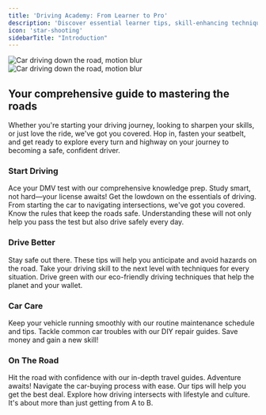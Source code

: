 ```yaml
---
title: 'Driving Academy: From Learner to Pro'
description: 'Discover essential learner tips, skill-enhancing techniques, and car maintenance advice designed to turn novice drivers into road-savvy experts.'
icon: 'star-shooting'
sidebarTitle: "Introduction"
---
```


<img
  className="block dark:hidden"
  src="https://driving-tests.org/wp-content/uploads/2023/12/t-motion-blur.jpg"
  alt="Car driving down the road, motion blur"
/>
<img
  className="hidden dark:block"
  src="https://driving-tests.org/wp-content/uploads/2023/12/t-motion-blur.jpg"
  alt="Car driving down the road, motion blur"
/>

## Your comprehensive guide to mastering the roads

Whether you're starting your driving journey, looking to sharpen your skills, or just love the ride, we've got you covered. Hop in, fasten your seatbelt, and get ready to explore every turn and highway on your journey to becoming a safe, confident driver.

### Start Driving

<CardGroup cols={3}>
  <Card title="Knowledge Test Prep" icon="book-open"  href="start-driving/knowledge-test">
    Ace your DMV test with our comprehensive knowledge prep. Study smart, not hard—your license awaits!
  </Card>

  <Card title="Driving Basics" icon="steering-wheel"  href="start-driving/driving-basics">
    Get the lowdown on the essentials of driving. From starting the car to navigating intersections, we've got you covered.
  </Card>

  <Card title="Road Rules" icon="traffic-light" href="start-driving/road-rules">
    Know the rules that keep the roads safe. Understanding these will not only help you pass the test but also drive safely every day.
  </Card>
</CardGroup>

### Drive Better

<CardGroup cols={3}>
  <Card title="Safety Tips" icon="shield-check" href="drive-better/safety-tips">
    Stay safe out there. These tips will help you anticipate and avoid hazards on the road.
  </Card>

  <Card title="Advanced Maneuvers" icon="diamond-turn-right" href="drive-better/advanced-maneuvers">
    Take your driving skill to the next level with techniques for every situation.
  </Card>

  <Card title="Eco-friendly Driving" icon="leaf" href="drive-better/eco-friendly-driving">
    Drive green with our eco-friendly driving techniques that help the planet and your wallet.
  </Card>
</CardGroup>

### Car Care

<CardGroup cols={2}>
  <Card title="Routine Maintenance" icon="calendar-check" href="car-care/routine-maintenance">
    Keep your vehicle running smoothly with our routine maintenance schedule and tips.
  </Card>

  <Card title="DIY Repairs" icon="tools" href="car-care/diy-repairs">
    Tackle common car troubles with our DIY repair guides. Save money and gain a new skill!
  </Card>
</CardGroup>

### On The Road

<CardGroup cols={3}>
  <Card title="Travel Guides" icon="map-signs" href="on-the-road/travel-guides">
    Hit the road with confidence with our in-depth travel guides. Adventure awaits!
  </Card>

  <Card title="Car-buying Tips" icon="dollar-sign" href="son-the-road/car-buying-tips">
    Navigate the car-buying process with ease. Our tips will help you get the best deal.
  </Card>

  <Card title="Lifestyle and Culture" icon="globe-americas" href="on-the-road/lifestyle-culture">
    Explore how driving intersects with lifestyle and culture. It's about more than just getting from A to B.
  </Card>
</CardGroup>